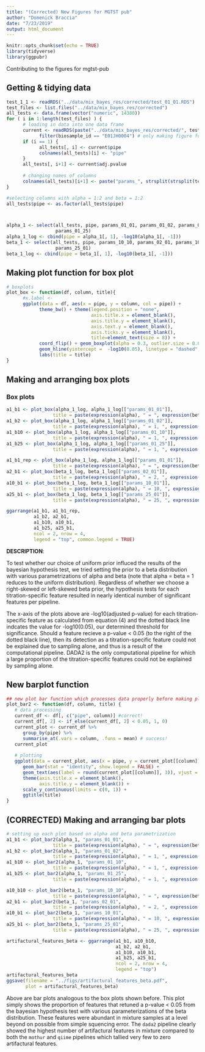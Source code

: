 ```yaml
---
title: "(Corrected) New Figures for MGTST pub"
author: "Domenick Braccia"
date: "7/23/2019"
output: html_document
---
```


```r
knitr::opts_chunk$set(echo = TRUE)
library(tidyverse)
library(ggpubr)
```

Contributing to the figures for mgtst-pub

## Getting & tidying data

```r
test_1_1 <- readRDS("../data/mix_bayes_res/corrected/test_01_01.RDS")
test_files <- list.files("../data/mix_bayes_res/corrected")
all_tests <- data.frame(vector("numeric", 14380))
for ( i in 1:length(test_files) ) {
      # loading in data into one data frame
      current <- readRDS(paste("../data/mix_bayes_res/corrected/", test_files[i], sep = "")) %>% 
            filter(biosample_id == "E01JH0004") # only making figure for 1 subject to illustate point
      if (i == 1) {
            all_tests[, i] <- current$pipe
            colnames(all_tests)[i] <- "pipe"
      }
      all_tests[, i+1] <- current$adj.pvalue
      
      # changing names of columns
      colnames(all_tests)[i+1] <- paste("params_", strsplit(strsplit(test_files[i], split = "test_")[[1]][2], "[.]")[[1]][1], sep = "")
}

#selecting columns with alpha = 1:2 and beta = 1:2
all_tests$pipe <- as.factor(all_tests$pipe)



alpha_1 <- select(all_tests, pipe, params_01_01, params_01_02, params_01_10, 
                  params_01_25)
alpha_1_log <- cbind(pipe = alpha_1[, 1], -log10(alpha_1[, -1]))
beta_1 <- select(all_tests, pipe, params_10_10, params_02_01, params_10_01, 
                  params_25_01)
beta_1_log <- cbind(pipe = beta_1[, 1], -log10(beta_1[, -1]))
```

## Making plot function for box plot

```r
# boxplots
plot_box <- function(df, column, title){
      #x.label <- 
      ggplot(data = df, aes(x = pipe, y = column, col = pipe)) + 
            theme_bw() + theme(legend.position = "none",
                               axis.title.x = element_blank(),
                               axis.title.y = element_blank(),
                               axis.text.y = element_blank(),
                               axis.ticks.y = element_blank(),
                               title=element_text(size = 8)) + 
            coord_flip() + geom_boxplot(alpha = 0.3, outlier.size = 0.8) +
            geom_hline(yintercept =  -log10(0.05), linetype = "dashed", color = "black") +
            labs(title = title) 
}
```


## Making and arranging box plots

### Box plots
```r
a1_b1 <- plot_box(alpha_1_log, alpha_1_log[["params_01_01"]], 
                 title = paste(expression(alpha), " = ", expression(beta), " = 1") ) 
a1_b2 <- plot_box(alpha_1_log, alpha_1_log[["params_01_02"]], 
                 title = paste(expression(alpha), " = 1, ", expression(beta), " = 2") )
a1_b10 <- plot_box(alpha_1_log, alpha_1_log[["params_01_10"]], 
                 title = paste(expression(alpha), " = 1, ", expression(beta), " = 10") )
a1_b25 <- plot_box(alpha_1_log, alpha_1_log[["params_01_25"]], 
                 title = paste(expression(alpha), " = 1, ", expression(beta), " = 25") )

a1_b1_rep <- plot_box(alpha_1_log, alpha_1_log[["params_01_01"]], 
                 title = paste(expression(alpha), " = ", expression(beta), " = 1") )
a2_b1 <- plot_box(beta_1_log, beta_1_log[["params_02_01"]], 
                 title = paste(expression(alpha), " = 2, ", expression(beta), " = 1") )
a10_b1 <- plot_box(beta_1_log, beta_1_log[["params_10_01"]], 
                 title = paste(expression(alpha), " = 10, ", expression(beta), " = 1") )
a25_b1 <- plot_box(beta_1_log, beta_1_log[["params_25_01"]], 
                 title = paste(expression(alpha), " = 25, ", expression(beta), " = 1") )

ggarrange(a1_b1, a1_b1_rep,
          a1_b2, a2_b1,
          a1_b10, a10_b1,
          a1_b25, a25_b1,
          ncol = 2, nrow = 4,
          legend = "top", common.legend = TRUE)
```

**DESCRIPTION**:

To test whether our choice of uniform prior influced the results of the bayesian hypothesis test, we tried setting the prior to a beta distribution with various parametrizations of alpha and beta (note that alpha = beta = 1 reduces to the uniform distribution). Regardless of whether we choose a right-skewed or left-skewed beta prior, the hypothesis tests for each titration-specific feature resulted in nearly identical number of significant features per pipeline.

The x-axis of the plots above are -log10(adjusted p-value) for each titration-specific feature as calculated from equation (4) and the dotted black line indcates the value for -log10(0.05), our determined threshold for significance. Should a feature recieve a p-value < 0.05 (to the right of the dotted black line), then its detection as a titration-specific feature could not be explained due to sampling alone, and thus is a result of the computational pipeline. DADA2 is the only computational pipeline for which a large proportion of the titration-specific features could not be explained by sampling alone.

## New barplot function
```r
## new plot bar function which processes data properly before making plot
plot_bar2 <- function(df, column, title) {
   # data processing
   current_df <- df[, c("pipe", column)] #correct!
   current_df[, 2] <- if_else(current_df[, 2] < 0.05, 1, 0)
   current_plot <- current_df %>% 
      group_by(pipe) %>%
      summarise_at(.vars = column, .funs = mean) # success!
   current_plot
   
   # plotting
   ggplot(data = current_plot, aes(x = pipe, y = current_plot[[column]], fill = pipe)) +
      geom_bar(stat = "identity", show.legend = FALSE) + 
      geom_text(aes(label = round(current_plot[[column]], 3)), vjust = -0.3, size = 3.5) +
      theme(axis.title.x = element_blank(), 
            axis.title.y = element_blank()) + 
      scale_y_continuous(limits = c(0, 1)) +
      ggtitle(title) 
}
```

## (CORRECTED) Making and arranging bar plots 
```r
# setting up each plot based on alpha and beta parametrization
a1_b1 <- plot_bar2(alpha_1, "params_01_01", 
                 title = paste(expression(alpha), " = ", expression(beta), " = 1 (uniform)")) 
a1_b2 <- plot_bar2(alpha_1, "params_01_02", 
                 title = paste(expression(alpha), " = 1, ", expression(beta), " = 2") )
a1_b10 <- plot_bar2(alpha_1, "params_01_10", 
                 title = paste(expression(alpha), " = 1, ", expression(beta), " = 10") )
a1_b25 <- plot_bar2(alpha_1, "params_01_25", 
                 title = paste(expression(alpha), " = 1, ", expression(beta), " = 25") )

a10_b10 <- plot_bar2(beta_1, "params_10_10", 
                 title = paste(expression(alpha), " = ", expression(beta), " = 10") )
a2_b1 <- plot_bar2(beta_1, "params_02_01", 
                 title = paste(expression(alpha), " = 2, ", expression(beta), " = 1") )
a10_b1 <- plot_bar2(beta_1, "params_10_01", 
                 title = paste(expression(alpha), " = 10, ", expression(beta), " = 1") )
a25_b1 <- plot_bar2(beta_1, "params_25_01", 
                 title = paste(expression(alpha), " = 25, ", expression(beta), " = 1") )

artifactural_features_beta <- ggarrange(a1_b1, a10_b10,
                                        a1_b2, a2_b1,
                                        a1_b10, a10_b1,
                                        a1_b25, a25_b1,
                                        ncol = 2, nrow = 4,
                                        legend = "top")
artifactural_features_beta
ggsave(filename = "../figs/artifactural_features_beta.pdf",
       plot = artifactural_features_beta)
```

Above are bar plots analogous to the box plots shown before. This plot simply shows the proportion of features that retuned a p-value < 0.05 from the bayesian hypothesis test with various parameterizations of the beta distribution. These features were abundant in mixture samples at a level beyond on possible from simple squencing error. The `dada2` pipeline clearly showed the highest number of artifactural features in mixture compared to both the `mothur` and `qiime` pipelines which tallied very few to zero artifactural features.
